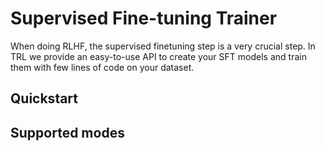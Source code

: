 # Supervised Fine-tuning Trainer 

When doing RLHF, the supervised finetuning step is a very crucial step. In TRL we provide an easy-to-use API to create your SFT models and train them with few lines of code on your dataset.

## Quickstart

## Supported modes